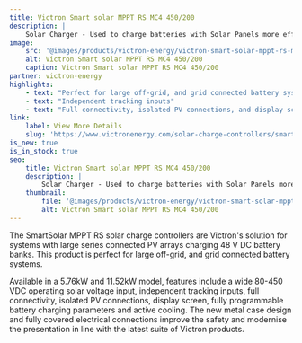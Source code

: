 ```yaml
---
title: Victron Smart solar MPPT RS MC4 450/200
description: |
    Solar Charger - Used to charge batteries with Solar Panels more efficiently and can display system information over bluetooth
image:
    src: '@images/products/victron-energy/victron-smart-solar-mppt-rs-mc4-450200.png'
    alt: Victron Smart solar MPPT RS MC4 450/200
    caption: Victron Smart solar MPPT RS MC4 450/200
partner: victron-energy
highlights:
    - text: "Perfect for large off-grid, and grid connected battery systems"
    - text: "Independent tracking inputs"
    - text: "Full connectivity, isolated PV connections, and display screen"
link:
    label: View More Details
    slug: 'https://www.victronenergy.com/solar-charge-controllers/smartsolar-mppt-rs-450-tr'
is_new: true
is_in_stock: true
seo:
    title: Victron Smart solar MPPT RS MC4 450/200
    description: |
        Solar Charger - Used to charge batteries with Solar Panels more efficiently and can display system information over bluetooth
    thumbnail:
        file: '@images/products/victron-energy/victron-smart-solar-mppt-rs-mc4-450200.png'
        alt: Victron Smart solar MPPT RS MC4 450/200
---
```

The SmartSolar MPPT RS solar charge controllers are Victron's solution for systems with large series connected PV arrays charging 48 V DC battery banks. This product is perfect for large off-grid, and grid connected battery systems.

Available in a 5.76kW and 11.52kW model, features include a wide 80-450 VDC operating solar voltage input, independent tracking inputs, full connectivity, isolated PV connections, display screen, fully programmable battery charging parameters and active cooling. The new metal case design and fully covered electrical connections improve the safety and modernise the presentation in line with the latest suite of Victron products.